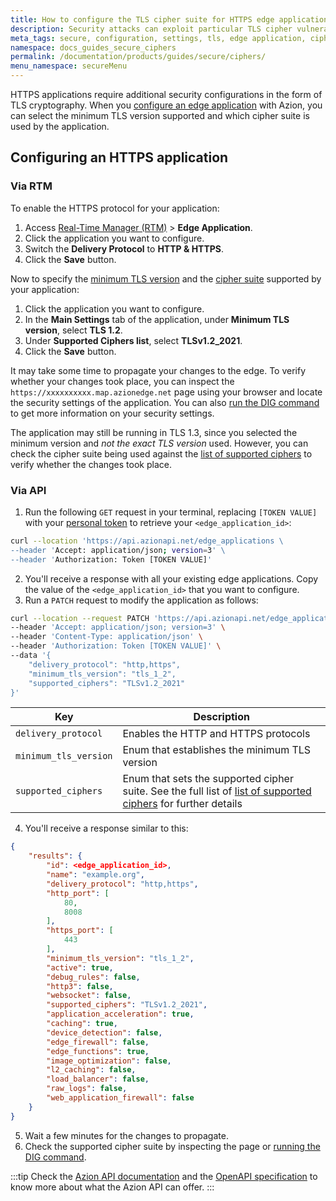 ```yaml
---
title: How to configure the TLS cipher suite for HTTPS edge applications
description: Security attacks can exploit particular TLS cipher vulnerabilities; you can select which ciphers your HTTPS application supports.
meta_tags: secure, configuration, settings, tls, edge application, ciphers
namespace: docs_guides_secure_ciphers
permalink: /documentation/products/guides/secure/ciphers/
menu_namespace: secureMenu
---
```


HTTPS applications require additional security configurations in the form of TLS cryptography. When you [configure an edge application](/en/documentation/products/guides/build/configure-main-settings/) with Azion, you can select the minimum TLS version supported and which cipher suite is used by the application.

## Configuring an HTTPS application

### Via RTM

To enable the HTTPS protocol for your application:

1. Access [Real-Time Manager (RTM)](/en/documentation/products/guides/how-to-access-rtm/) > **Edge Application**.
2. Click the application you want to configure.
3. Switch the **Delivery Protocol** to **HTTP & HTTPS**.
4. Click the **Save** button.

Now to specify the [minimum TLS version](/en/documentation/products/edge-application/main-settings/#minimum-tls-version) and the [cipher suite](/en/documentation/products/edge-application/main-settings/#tls-ciphers) supported by your application:

1. Click the application you want to configure.
2. In the **Main Settings** tab of the application, under **Minimum TLS version**, select **TLS 1.2**.
3. Under **Supported Ciphers list**, select **TLSv1.2_2021**.
4. Click the **Save** button.

It may take some time to propagate your changes to the edge. To verify whether your changes took place, you can inspect the `https://xxxxxxxxxx.map.azionedge.net` page using your browser and locate the security settings of the application. You can also [run the DIG command](/en/documentation/products/guides/run-the-dig-command/) to get more information on your security settings.

The application may still be running in TLS 1.3, since you selected the minimum version and *not the exact TLS version* used. However, you can check the cipher suite being used against the [list of supported ciphers](/en/documentation/products/edge-application/main-settings/#tls-ciphers) to verify whether the changes took place.

### Via API

1. Run the following `GET` request in your terminal, replacing `[TOKEN VALUE]` with your [personal token](/en/documentation/products/guides/personal-tokens/) to retrieve your `<edge_application_id>`:

```bash
curl --location 'https://api.azionapi.net/edge_applications \
--header 'Accept: application/json; version=3' \
--header 'Authorization: Token [TOKEN VALUE]'
```

2. You'll receive a response with all your existing edge applications. Copy the value of the `<edge_application_id>` that you want to configure.
3. Run a `PATCH` request to modify the application as follows:

```bash
curl --location --request PATCH 'https://api.azionapi.net/edge_applications/<edge_application_id>' \
--header 'Accept: application/json; version=3' \
--header 'Content-Type: application/json' \
--header 'Authorization: Token [TOKEN VALUE]' \
--data '{
    "delivery_protocol": "http,https",
    "minimum_tls_version": "tls_1_2",
    "supported_ciphers": "TLSv1.2_2021"
}'
```

| Key | Description |
| --- | --- |
| `delivery_protocol` | Enables the HTTP and HTTPS protocols |
| `minimum_tls_version` | Enum that establishes the minimum TLS version |
| `supported_ciphers` | Enum that sets the supported cipher suite. See the full list of [list of supported ciphers](/en/documentation/products/edge-application/main-settings/#tls-ciphers) for further details |

4. You'll receive a response similar to this:

```json
{
    "results": {
        "id": <edge_application_id>,
        "name": "example.org",
        "delivery_protocol": "http,https",
        "http_port": [
            80,
            8008
        ],
        "https_port": [
            443
        ],
        "minimum_tls_version": "tls_1_2",
        "active": true,
        "debug_rules": false,
        "http3": false,
        "websocket": false,
        "supported_ciphers": "TLSv1.2_2021",
        "application_acceleration": true,
        "caching": true,
        "device_detection": false,
        "edge_firewall": false,
        "edge_functions": true,
        "image_optimization": false,
        "l2_caching": false,
        "load_balancer": false,
        "raw_logs": false,
        "web_application_firewall": false
    }
}
```

5. Wait a few minutes for the changes to propagate.
6. Check the supported cipher suite by inspecting the page or [running the DIG command](/en/documentation/products/guides/run-the-dig-command/).

:::tip
Check the [Azion API documentation](https://api.azion.com/) and the [OpenAPI specification](https://github.com/aziontech/azionapi-openapi/) to know more about what the Azion API can offer.
:::

